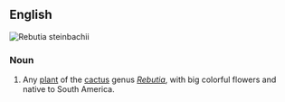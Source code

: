 ==English==
[[Image:Sulcorebutia steinbachii 1.jpg|thumb|''Rebutia steinbachii'']]
{{wikipedia|Rebutia}}
{{wikispecies|Rebutia}}

===Noun===
{{en-noun|head=[[crown]] [[cactus]]|es}}

# {{context|botany|lang=en}} Any [[plant]] of the [[cactus]] genus ''[[Rebutia]]'', with big colorful flowers and native to South America.